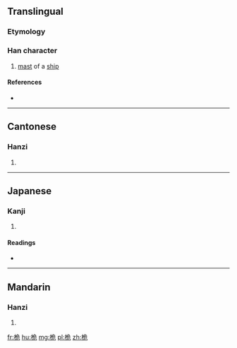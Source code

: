 ==Translingual==

===Etymology===
{{Han compound|木|危|c1=s|c2=p|t1=wood|ls=psc}}

===Han character===
{{Han char|rn=75|rad=木|as=06|sn=10|four=47912|canj=DNMU|ids=⿰木危}}

# [[mast]] of a [[ship]]

====References====
* {{Han ref|kx=0525.060|dkj=14759|dj=0914.010|hdz=21203.010|uh=6845|ud=26693|bh=AEE9|bd=44777}}

----

==Cantonese==

===Hanzi===
{{yue-hanzi|jyut=[[wai4]], [[ngai4]]|y=wai4, ngai4}}

# {{defn|lang=yue|sort=木06}}

----

==Japanese==

===Kanji===
{{ja-kanji|grade=|rs=木06}}

# {{defn|lang=ja|sort=木06}}

====Readings====
* {{ja-readings|on=[[がい]] (gai)|kun=[[くちなし]] (kuchinashi)}}

----

==Mandarin==

===Hanzi===
{{cmn-hanzi|pin=[[kuāng]] ([[kuang1]]), [[wéi]] ([[wei2]])|wg=k'uang<sup>1</sup>, wei<sup>2</sup>}}

# {{defn|lang=cmn|sort=木06}}

[[fr:桅]]
[[hu:桅]]
[[mg:桅]]
[[pl:桅]]
[[zh:桅]]